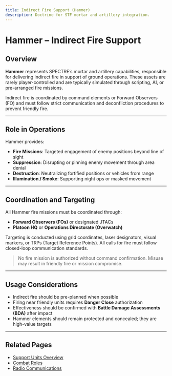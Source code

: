 ```yaml
---
title: Indirect Fire Support (Hammer)
description: Doctrine for STF mortar and artillery integration.
---
```


# Hammer – Indirect Fire Support

## Overview

**Hammer** represents SPECTRE’s mortar and artillery capabilities, responsible for delivering indirect fire in support of ground operations. These assets are rarely player-controlled and are typically simulated through scripting, AI, or pre-arranged fire missions.

Indirect fire is coordinated by command elements or Forward Observers (FO) and must follow strict communication and deconfliction procedures to prevent friendly fire.

---

## Role in Operations

Hammer provides:

- **Fire Missions**: Targeted engagement of enemy positions beyond line of sight
- **Suppression**: Disrupting or pinning enemy movement through area denial
- **Destruction**: Neutralizing fortified positions or vehicles from range
- **Illumination / Smoke**: Supporting night ops or masked movement

---

## Coordination and Targeting

All Hammer fire missions must be coordinated through:

- **Forward Observers (FOs)** or designated JTACs
- **Platoon HQ** or **Operations Directorate (Overwatch)**

Targeting is conducted using grid coordinates, laser designators, visual markers, or TRPs (Target Reference Points). All calls for fire must follow closed-loop communication standards.

> No fire mission is authorized without command confirmation. Misuse may result in friendly fire or mission compromise.

---

## Usage Considerations

- Indirect fire should be pre-planned when possible
- Firing near friendly units requires **Danger Close** authorization
- Effectiveness should be confirmed with **Battle Damage Assessments (BDA)** after impact
- Hammer elements should remain protected and concealed; they are high-value targets

---

## Related Pages

- [Support Units Overview](/sop/operational-structure/support-units/index)
- [Combat Roles](/sop/operational-structure/combat-roles)
- [Radio Communications](/sop/communications/radio-communications)
